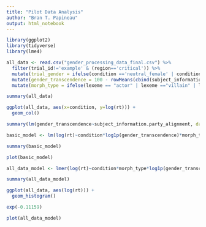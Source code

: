 ```yaml
---
title: "Pilot Data Analysis"
author: "Bran T. Papineau"
output: html_notebook
---
```


```r
library(ggplot2)
library(tidyverse)
library(lme4)
```



```r
all_data <- read.csv("gender_processing_data_final.csv") %>%
  filter(trial_id!='example' & (region=='critical')) %>%
  mutate(trial_gender = ifelse(condition =='neutral_female' | condition=='congruent_female',"female","male")) %>%
  mutate(gender_transcendence = 100 - rowMeans(cbind(subject_information.gender_q1,subject_information.gender_q2,subject_information.gender_q3,subject_information.gender_q4,subject_information.gender_q5))) %>%
  mutate(morph_type = ifelse(lexeme == "actor" | lexeme =="villain" | lexeme == "heir"| lexeme == "host" | lexeme == "hunter" | lexeme == "hero","adoption","suppletion"))
```

```r
summary(all_data)
```

```r
ggplot(all_data, aes(x=condition, y=log(rt))) +
  geom_col()
```

```r
summary(lm(gender_transcendence~subject_information.party_alignment, data = all_data))
```


```r
basic_model <- lm(log(rt)~condition*log1p(gender_transcendence)*morph_type, data = all_data)
```

```r
summary(basic_model)
```

```r
plot(basic_model)
```


```r
all_data_model <- lmer(log(rt)~condition*morph_type*log1p(gender_transcendence) + (1|name) + (1|lexeme) + (1|trial_id) + (1|workerid), data=all_data)
```

```r
summary(all_data_model)
```

```r
ggplot(all_data, aes(log(rt))) + 
  geom_histogram()
```


```r
exp(-0.11159)
```

```r
plot(all_data_model)
```

